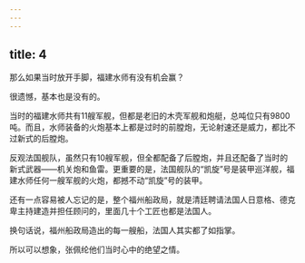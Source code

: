```yaml
---
---
---
```

title: 4
---



那么如果当时放开手脚，福建水师有没有机会赢？

很遗憾，基本也是没有的。

当时的福建水师共有11艘军舰，但都是老旧的木壳军舰和炮艇，总吨位只有9800吨。而且，水师装备的火炮基本上都是过时的前膛炮，无论射速还是威力，都比不过新式的后膛炮。

反观法国舰队，虽然只有10艘军舰，但全都配备了后膛炮，并且还配备了当时的新式武器——机关炮和鱼雷。更重要的是，法国舰队的“凯旋”号是装甲巡洋舰，福建水师任何一艘军舰的火炮，都撼不动“凯旋”号的装甲。

还有一点容易被人忘记的是，整个福州船政局，就是清廷聘请法国人日意格、德克卑主持建造并担任顾问的，里面几十个工匠也都是法国人。

换句话说，福州船政局造出的每一艘船，法国人其实都了如指掌。

所以可以想象，张佩纶他们当时心中的绝望之情。